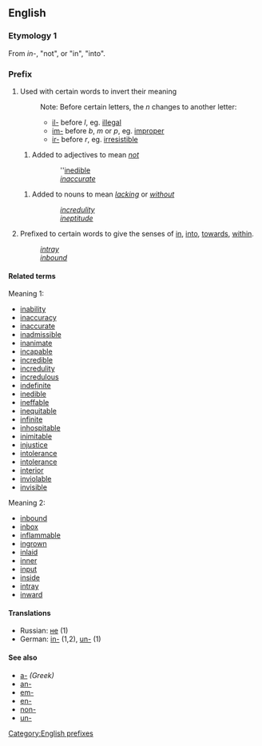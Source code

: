 ==English==
===Etymology 1===
From {{L.}} ''in-'', "not", or "in", "into".

===Prefix===
#Used with certain words to invert their meaning
#:Note: Before certain letters, the ''n'' changes to another letter:
#:*[[il-]] before ''l'', eg. [[illegal]]
#:*[[im-]] before ''b'', ''m'' or ''p'', eg. [[improper]]
#:*[[ir-]] before ''r'', eg. [[irresistible]]
##Added to adjectives to mean ''[[not]]''
#::''[[inedible]]
#::''[[inaccurate]]''
##Added to nouns to mean ''[[lack]]ing'' or ''[[without]]''
#::''[[incredulity]]''
#::''[[ineptitude]]''
#Prefixed to certain words to give the senses of [[in]], [[into]], [[towards]], [[within]].
#:''[[intray]]''
#:''[[inbound]]''

====Related terms====
Meaning 1:
*[[inability]]
*[[inaccuracy]]
*[[inaccurate]]
*[[inadmissible]]
*[[inanimate]]
*[[incapable]]
*[[incredible]]
*[[incredulity]]
*[[incredulous]]
*[[indefinite]]
*[[inedible]]
*[[ineffable]]
*[[inequitable]]
*[[infinite]]
*[[inhospitable]]
*[[inimitable]]
*[[injustice]]
*[[intolerance]]
*[[intolerance]]
*[[interior]]
*[[inviolable]]
*[[invisible]]
Meaning 2:
*[[inbound]]
*[[inbox]]
*[[inflammable]]
*[[ingrown]]
*[[inlaid]]
*[[inner]]
*[[input]]
*[[inside]]
*[[intray]]
*[[inward]]

====Translations====
*Russian: [[не]] (1)
*German: [[in-]] (1,2), [[un-]] (1)

====See also====
*[[a-]]  ''(Greek)''
*[[an-]]
*[[em-]]
*[[en-]]
*[[non-]]
*[[un-]]

[[Category:English prefixes]]